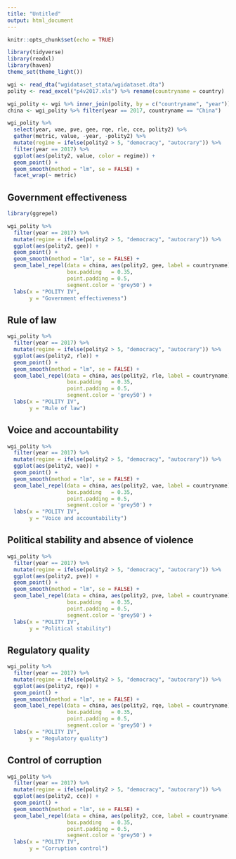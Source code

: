 ```yaml
---
title: "Untitled"
output: html_document
---
```


```r
knitr::opts_chunk$set(echo = TRUE)
```

```r
library(tidyverse)
library(readxl)
library(haven)
theme_set(theme_light())

wgi <- read_dta("wgidataset_stata/wgidataset.dta")
polity <- read_excel("p4v2017.xls") %>% rename(countryname = country)

```

```r
wgi_polity <- wgi %>% inner_join(polity, by = c("countryname", "year")) 
china <- wgi_polity %>% filter(year == 2017, countryname == "China") 

wgi_polity %>% 
  select(year, vae, pve, gee, rqe, rle, cce, polity2) %>% 
  gather(metric, value, -year, -polity2) %>% 
  mutate(regime = ifelse(polity2 > 5, "democracy", "autocrary")) %>% 
  filter(year == 2017) %>% 
  ggplot(aes(polity2, value, color = regime)) +
  geom_point() + 
  geom_smooth(method = "lm", se = FALSE) +
  facet_wrap(~ metric)

```

## Government effectiveness

```r
library(ggrepel)

wgi_polity %>% 
  filter(year == 2017) %>% 
  mutate(regime = ifelse(polity2 > 5, "democracy", "autocrary")) %>% 
  ggplot(aes(polity2, gee)) + 
  geom_point() +
  geom_smooth(method = "lm", se = FALSE) +
  geom_label_repel(data = china, aes(polity2, gee, label = countryname), 
                   box.padding   = 0.35, 
                   point.padding = 0.5,
                   segment.color = 'grey50') +
  labs(x = "POLITY IV", 
       y = "Government effectiveness")
```

## Rule of law 

```r
wgi_polity %>% 
  filter(year == 2017) %>% 
  mutate(regime = ifelse(polity2 > 5, "democracy", "autocrary")) %>% 
  ggplot(aes(polity2, rle)) + 
  geom_point() +
  geom_smooth(method = "lm", se = FALSE) +
  geom_label_repel(data = china, aes(polity2, rle, label = countryname), 
                   box.padding   = 0.35, 
                   point.padding = 0.5,
                   segment.color = 'grey50') + 
  labs(x = "POLITY IV", 
       y = "Rule of law")
```

## Voice and accountability 

```r
wgi_polity %>% 
  filter(year == 2017) %>% 
  mutate(regime = ifelse(polity2 > 5, "democracy", "autocrary")) %>% 
  ggplot(aes(polity2, vae)) + 
  geom_point() +
  geom_smooth(method = "lm", se = FALSE) +
  geom_label_repel(data = china, aes(polity2, vae, label = countryname), 
                   box.padding   = 0.35, 
                   point.padding = 0.5,
                   segment.color = 'grey50') +
  labs(x = "POLITY IV", 
       y = "Voice and accountability")
```

## Political stability and absence of violence

```r
wgi_polity %>% 
  filter(year == 2017) %>% 
  mutate(regime = ifelse(polity2 > 5, "democracy", "autocrary")) %>% 
  ggplot(aes(polity2, pve)) + 
  geom_point() +
  geom_smooth(method = "lm", se = FALSE) +
  geom_label_repel(data = china, aes(polity2, pve, label = countryname), 
                   box.padding   = 0.35, 
                   point.padding = 0.5,
                   segment.color = 'grey50') + 
  labs(x = "POLITY IV", 
       y = "Political stability")
```

## Regulatory quality

```r
wgi_polity %>% 
  filter(year == 2017) %>% 
  mutate(regime = ifelse(polity2 > 5, "democracy", "autocrary")) %>% 
  ggplot(aes(polity2, rqe)) + 
  geom_point() +
  geom_smooth(method = "lm", se = FALSE) +
  geom_label_repel(data = china, aes(polity2, rqe, label = countryname), 
                   box.padding   = 0.35, 
                   point.padding = 0.5,
                   segment.color = 'grey50') +
  labs(x = "POLITY IV", 
       y = "Regulatory quality")
```

## Control of corruption

```r
wgi_polity %>% 
  filter(year == 2017) %>% 
  mutate(regime = ifelse(polity2 > 5, "democracy", "autocrary")) %>% 
  ggplot(aes(polity2, cce)) + 
  geom_point() +
  geom_smooth(method = "lm", se = FALSE) +
  geom_label_repel(data = china, aes(polity2, cce, label = countryname), 
                   box.padding   = 0.35, 
                   point.padding = 0.5,
                   segment.color = 'grey50') + 
  labs(x = "POLITY IV", 
       y = "Corruption control")
```

